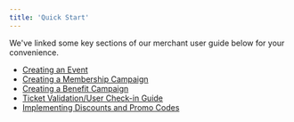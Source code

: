 ```yaml
---
title: 'Quick Start'
---
```

We've linked some key sections of our merchant user guide below for your convenience.

- [Creating an Event]()
- [Creating a Membership Campaign]()
- [Creating a Benefit Campaign]()
- [Ticket Validation/User Check-in Guide]()
- [Implementing Discounts and Promo Codes]()